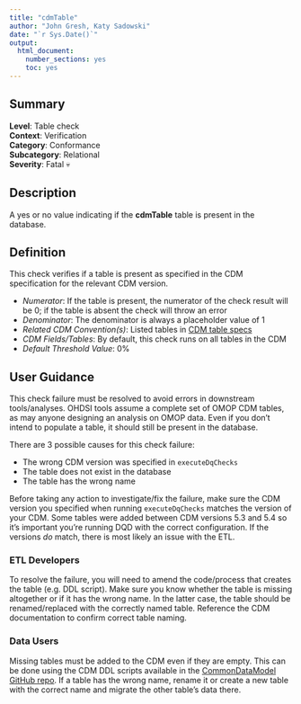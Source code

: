 ```yaml
---
title: "cdmTable"
author: "John Gresh, Katy Sadowski"
date: "`r Sys.Date()`"
output:
  html_document:
    number_sections: yes
    toc: yes
---
```


## Summary

**Level**: Table check\
**Context**: Verification\
**Category**: Conformance\
**Subcategory**: Relational\
**Severity**: Fatal &#x1F480;\

## Description
A yes or no value indicating if the **cdmTable** table is present in the database.

## Definition
This check verifies if a table is present as specified in the CDM specification for the relevant CDM version. 

- *Numerator*: If the table is present, the numerator of the check result will be 0; if the table is absent the check will throw an error
- *Denominator*: The denominator is always a placeholder value of 1
- *Related CDM Convention(s)*: Listed tables in [CDM table specs](https://ohdsi.github.io/CommonDataModel/index.html)
- *CDM Fields/Tables*: By default, this check runs on all tables in the CDM
- *Default Threshold Value*: 0%

## User Guidance
This check failure must be resolved to avoid errors in downstream tools/analyses.  OHDSI tools assume a complete set of OMOP CDM tables, as may anyone designing an analysis on OMOP data.  Even if you don’t intend to populate a table, it should still be present in the database.

There are 3 possible causes for this check failure: 

- The wrong CDM version was specified in `executeDqChecks` 
- The table does not exist in the database 
- The table has the wrong name 

Before taking any action to investigate/fix the failure, make sure the CDM version you specified when running `executeDqChecks` matches the version of your CDM. Some tables were added between CDM versions 5.3 and 5.4 so it’s important you’re running DQD with the correct configuration. If the versions *do* match, there is most likely an issue with the ETL. 

### ETL Developers
To resolve the failure, you will need to amend the code/process that creates the table (e.g. DDL script). Make sure you know whether the table is missing altogether or if it has the wrong name.  In the latter case, the table should be renamed/replaced with the correctly named table. Reference the CDM documentation to confirm correct table naming. 

### Data Users
Missing tables must be added to the CDM even if they are empty. This can be done using the CDM DDL scripts available in the [CommonDataModel GitHub repo](https://github.com/OHDSI/CommonDataModel). If a table has the wrong name, rename it or create a new table with the correct name and migrate the other table's data there.
